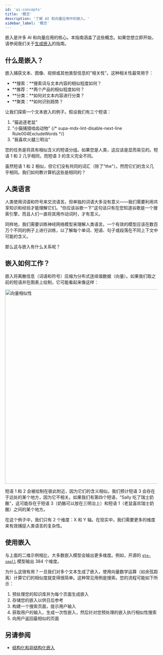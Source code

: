 ```yaml
---
id: 'ai-concepts'
title: '概念'
description: '了解 AI 和向量应用中的嵌入。'
sidebar_label: '概念'
---
```


嵌入是许多 AI 和向量应用的核心。本指南涵盖了这些概念。如果您想立即开始，请参阅我们关于[生成嵌入](/docs/guides/ai/quickstarts/generate-text-embeddings)的指南。

## 什么是嵌入？

嵌入捕获文本、图像、视频或其他类型信息的"相关性"。这种相关性最常用于：

- **搜索：**搜索词与文本内容的相似程度如何？
- **推荐：**两个产品的相似程度如何？
- **分类：**如何对文本内容进行分类？
- **聚类：**如何识别趋势？

让我们探索一个文本嵌入的例子。假设我们有三个短语：

1. "猫追逐老鼠"
2. "小猫捕猎啮齿动物"
   {/* supa-mdx-lint-disable-next-line Rule004ExcludeWords */}
3. "我喜欢火腿三明治"

您的任务是将具有相似含义的短语分组。如果您是人类，这应该是显而易见的。短语 1 和 2 几乎相同，而短语 3 的含义完全不同。

虽然短语 1 和 2 相似，但它们没有共同的词汇（除了"the"）。然而它们的含义几乎相同。我们如何教计算机这些是相同的？

## 人类语言

人类使用词语和符号来交流语言。但单独的词语大多没有意义——我们需要利用共享知识和经验才能理解它们。"你应该谷歌一下"这句话只有在您知道谷歌是一个搜索引擎，而且人们一直将其用作动词时，才有意义。

同样地，我们需要训练神经网络模型来理解人类语言。一个有效的模型应该在数百万个不同的例子上进行训练，以了解每个单词、短语、句子或段落在不同上下文中可能的含义。

那么这与嵌入有什么关系呢？

## 嵌入如何工作？

嵌入将离散信息（词语和符号）压缩为分布式连续值数据（向量）。如果我们取之前的短语并在图表上绘制，它可能看起来像这样：

<img src="/docs/img/ai/vector-similarity.png" alt="向量相似性" width="640" height="640" />

短语 1 和 2 会被绘制在彼此附近，因为它们的含义相似。我们预计短语 3 会存在于远处的某个地方，因为它不相关。如果我们有第四个短语，"Sally 吃了瑞士奶酪"，这可能存在于短语 3（奶酪可以放在三明治上）和短语 1（老鼠喜欢瑞士奶酪）之间的某个地方。

在这个例子中，我们只有 2 个维度：X 和 Y 轴。在现实中，我们需要更多的维度来有效捕捉人类语言的复杂性。

## 使用嵌入

与上面的二维示例相比，大多数嵌入模型会输出更多维度。例如，开源的 [`gte-small`](https://huggingface.co/Supabase/gte-small) 模型输出 384 个维度。

为什么这很有用？一旦我们对多个文本生成了嵌入，使用向量数学运算（如余弦距离）计算它们的相似度就变得很简单。这种常见用例是搜索。您的流程可能如下所示：

1. 预处理您的知识库并为每个页面生成嵌入
2. 存储您的嵌入以供日后参考
3. 构建一个搜索页面，提示用户输入
4. 获取用户的输入，生成一次性嵌入，然后针对您预处理的嵌入执行相似性搜索
5. 向用户返回最相似的页面

## 另请参阅

- [结构化和非结构化嵌入](/docs/guides/ai/structured-unstructured)
